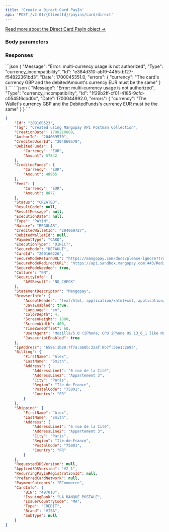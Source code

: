 ```yaml
---
title: 'Create a Direct Card PayIn'  
api: 'POST /v2.01/{ClientId}/payins/card/direct'
---
```




[Read more about the Direct Card PayIn object →](/api-reference/direct-card-payins/direct-card-payin-object)

### Body parameters  

<Tag />  

<AuthorId />  

<CreditedUserId />  

<DebitedFunds9 />  

<Fees9 />  

<CreditedWalletId />  

<SecureMode />  

<CardId />  

<SecureModeReturnURL />  

<Culture3 />  

<StatementDescriptor />  

<BrowserInfo />  

<IpAddress />  

<Billing2 />  

<Shipping2 />  

<PreferredCardNetwork />  

<PaymentCategory />  

<ProfilingAttemptReference />  

### Responses  

<AccordionGroup>

<Accordion title="200">  

<IdResponse />  

<TagResponse />  

<CreationDateResponse />  

<AuthorIdResponse />  

<CreditedUserIdResponse />  

<DebitedFunds11Response />  

<CreditedFunds9Response />  

<Fees12Response />  

<Status2Response />  

<ResultCodeResponse />  

<ResultMessageResponse />  

<ExecutionDateResponse />  

<TypeResponse />  

<NatureResponse />  

<CreditedWalletIdResponse />  

<DebitedWalletId1Response />  

<PaymentType2Response />  

<ExecutionTypeResponse />  

<SecureModeResponse />  

<CardId1Response />  

<SecureModeReturnURLResponse />  

<SecureModeRedirectURLResponse />  

<SecureModeNeededResponse />  

<Culture6Response />  

<SecurityInfoResponse />  

<StatementDescriptorResponse />  

<BrowserInfoResponse />  

<IpAddressResponse />  

<Billing1Response />  

<Shipping2Response />  

<Requested3DSVersionResponse />  

<Applied3DSVersionResponse />  

<RecurringPayinRegistrationIdResponse />  

<PreferredCardNetworkResponse />  

<PaymentCategoryResponse />  

<CardInfoResponse />

</Accordion>

</AccordionGroup>
<AccordionGroup>

<Accordion title="400 - DebitedFunds Currency must match card currency">
```json 
{
    "Message": "Error: multi-currency usage is not authorized",
    "Type": "currency_incompatibility",
    "Id": "e384d310-ab19-4455-bf27-f54822361bd3",
    "Date": 1700045351.0,
    "errors": {
        "currency": "The card's currency GBP and the debitedAmount's currency EUR must be the same"
    }
}  
 ```  
</Accordion>

<Accordion title="400 - DebitedFunds Currency must match credited wallet currency">
```json 
{
    "Message": "Error: multi-currency usage is not authorized",
    "Type": "currency_incompatibility",
    "Id": "1f29b2ff-cf01-4185-9cfd-c0545f6cbd0c",
    "Date": 1700044992.0,
    "errors": {
        "currency": "The Wallet's currency GBP and the DebitedFunds's currency EUR must be the same"
    }
}  
 ``` 
</Accordion>

</AccordionGroup>  

<ResponseExample>  

```json 200  
{
    "Id": "209160523",
    "Tag": "Created using Mangopay API Postman Collection",
    "CreationDate": 1700210889,
    "AuthorId": "204069570",
    "CreditedUserId": "204069570",
    "DebitedFunds": {
        "Currency": "EUR",
        "Amount": 57842
    },
    "CreditedFunds": {
        "Currency": "EUR",
        "Amount": 48965
    },
    "Fees": {
        "Currency": "EUR",
        "Amount": 8877
    },
    "Status": "CREATED",
    "ResultCode": null,
    "ResultMessage": null,
    "ExecutionDate": null,
    "Type": "PAYIN",
    "Nature": "REGULAR",
    "CreditedWalletId": "204069727",
    "DebitedWalletId": null,
    "PaymentType": "CARD",
    "ExecutionType": "DIRECT",
    "SecureMode": "DEFAULT",
    "CardId": "209160226",
    "SecureModeReturnURL": "https://mangopay.com/docs/please-ignore?transactionId=209160523",
    "SecureModeRedirectURL": "https://api.sandbox.mangopay.com:443/Redirect/ACSWithValidation?token=39265d841d7044a98e44253fbda2870c&mgpsecureid=39265d841d7044a98e44253fbda2870c",
    "SecureModeNeeded": true,
    "Culture": "EN",
    "SecurityInfo": {
        "AVSResult": "NO_CHECK"
    },
    "StatementDescriptor": "Mangopay",
    "BrowserInfo": {
        "AcceptHeader": "text/html, application/xhtml+xml, application/xml;q=0.9, /;q=0.8",
        "JavaEnabled": true,
        "Language": "en",
        "ColorDepth": 4,
        "ScreenHeight": 1800,
        "ScreenWidth": 400,
        "TimeZoneOffset": 60,
        "UserAgent": "Mozilla/5.0 (iPhone; CPU iPhone OS 13_6_1 like Mac OS X) AppleWebKit/605.1.15 (KHTML, like Gecko) Mobile/15E148",
        "JavascriptEnabled": true
    },
    "IpAddress": "658e:1b88:7f7a:a60b:32af:0b7f:56e1:2e9a",
    "Billing": {
        "FirstName": "Alex",
        "LastName": "Smith",
        "Address": {
            "AddressLine1": "6 rue de la Cité",
            "AddressLine2": "Appartement 3",
            "City": "Paris",
            "Region": "Ile-de-France",
            "PostalCode": "75001",
            "Country": "FR"
        }
    },
    "Shipping": {
        "FirstName": "Alex",
        "LastName": "Smith",
        "Address": {
            "AddressLine1": "6 rue de la Cité",
            "AddressLine2": "Appartement 3",
            "City": "Paris",
            "Region": "Ile-de-France",
            "PostalCode": "75001",
            "Country": "FR"
        }
    },
    "Requested3DSVersion": null,
    "Applied3DSVersion": "V2_1",
    "RecurringPayinRegistrationId": null,
    "PreferredCardNetwork": null,
    "PaymentCategory": "ECommerce",
    "CardInfo": {
        "BIN": "497010",
        "IssuingBank": "LA BANQUE POSTALE",
        "IssuerCountryCode": "MA",
        "Type": "CREDIT",
        "Brand": "VISA",
        "SubType": null
    }
}  
```

</ResponseExample>  

<RequestExample>  
  <RestCreateDirectCardPayin />
  <PhpCreateDirectCardPayin />
  <NodeCreateCardDirectPayin />
  <RubyCreateDirectCardPayin />
  <PythonCreateDirectCardPayin />  
</RequestExample>